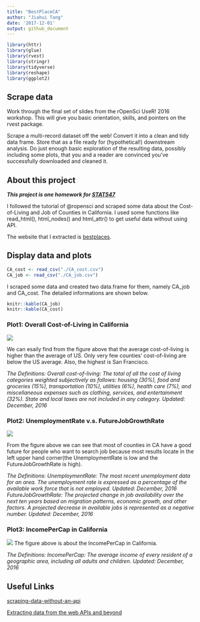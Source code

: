 ```yaml
---
title: "BestPlaceCA"
author: "Jiahui Tang"
date: '2017-12-01'
output: github_document
---
```


```r
library(httr)
library(glue)
library(rvest)
library(stringr)
library(tidyverse)
library(reshape)
library(ggplot2)
```

## Scrape data

Work through the final set of slides from the rOpenSci UseR! 2016 workshop. This will give you basic orientation, skills, and pointers on the rvest package.

Scrape a multi-record dataset off the web! Convert it into a clean and tidy data frame. Store that as a file ready for (hypothetical!) downstream analysis. Do just enough basic exploration of the resulting data, possibly including some plots, that you and a reader are convinced you’ve successfully downloaded and cleaned it.

## About this project

***This project is one homework for [STAT547](http://stat545.com/index.html)***

I followed the tutorial of @ropensci and scraped some data about the Cost-of-Living and Job of Counties in California. I used some functions like read_html(), html_nodes() and html_attr() to get useful data without using API.

The website that I extracted is [bestplaces](https://www.bestplaces.net).

## Display data and plots

```r
CA_cost <- read_csv("./CA_cost.csv")
CA_job <- read_csv("./CA_job.csv")
```

I scraped some data and created two data.frame for them, namely CA_job and CA_cost. The detailed informations are shown below.

```r
knitr::kable(CA_job)
knitr::kable(CA_cost)
```

### Plot1: Overall Cost-of-Living in California
![](./Overall Cost-of-Living in California.png)

We can esaily find from the figure above that the average cost-of-living is higher than the average of US. Only very few counties' cost-of-living are below the US average. Also, the highest is San Francisco.

*The Definitions:*
*Overall cost-of-living:*
*The total of all the cost of living categories weighted subjectively as follows: housing (30%), food and groceries (15%), transportation (10%), utilities (6%), health care (7%), and miscellaneous expenses such as clothing, services, and entertainment (32%).  State and local taxes are not included in any category. Updated: December, 2016*

### Plot2: UnemploymentRate v.s. FutureJobGrowthRate

![](./UnemploymentRate v.s. FutureJobGrowthRate.png)

From the figure above we can see that most of counties in CA have a good future for people who want to search job because most results locate in the left upper hand corner(the UnemploymentRate is low and the FutureJobGrowthRate is high).

*The Definitions:*
*UnemploymentRate: The most recent unemployment data for an area.  The unemployment rate is expressed as a percentage of the available work force that is not employed. Updated: December, 2016*
*FutureJobGrowthRate: The projected change in job availability over the next ten years based on migration patterns, economic growth, and other factors.  A projected decrease in available jobs is represented as a negative number. Updated: December, 2016*


### Plot3: IncomePerCap in California

![](./IncomePerCap in California.png)
The figure above is about the IncomePerCap in California.

*The Definitions:*
*IncomePerCap: The average income of every resident of a geographic area, including all adults and children. Updated: December, 2016*

## Useful Links

[scraping-data-without-an-api](https://github.com/ropensci/user2016-tutorial/blob/master/03-scraping-data-without-an-api.pdf)

[Extracting data from the web APIs and beyond](https://github.com/ropensci/user2016-tutorial)

